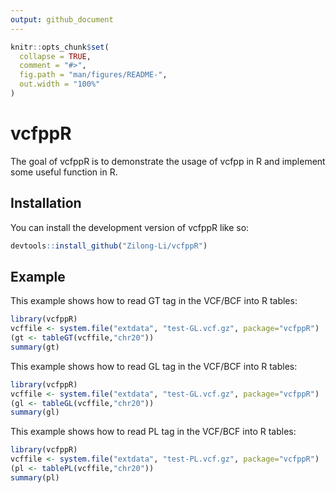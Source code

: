 ```yaml
---
output: github_document
---
```


<!-- README.md is generated from README.Rmd. Please edit that file -->

```r
knitr::opts_chunk$set(
  collapse = TRUE,
  comment = "#>",
  fig.path = "man/figures/README-",
  out.width = "100%"
)
```

# vcfppR

<!-- badges: start -->
<!-- badges: end -->

The goal of vcfppR is to demonstrate the usage of vcfpp in R and implement some useful function in R.

## Installation

You can install the development version of vcfppR like so:

``` r
devtools::install_github("Zilong-Li/vcfppR")
```

## Example

This example shows how to read GT tag in the VCF/BCF into R tables:

```r
library(vcfppR)
vcffile <- system.file("extdata", "test-GL.vcf.gz", package="vcfppR")
(gt <- tableGT(vcffile,"chr20"))
summary(gt)
```

This example shows how to read GL tag in the VCF/BCF into R tables:

```r
library(vcfppR)
vcffile <- system.file("extdata", "test-GL.vcf.gz", package="vcfppR")
(gl <- tableGL(vcffile,"chr20"))
summary(gl)
```

This example shows how to read PL tag in the VCF/BCF into R tables:

```r
library(vcfppR)
vcffile <- system.file("extdata", "test-PL.vcf.gz", package="vcfppR")
(pl <- tablePL(vcffile,"chr20"))
summary(pl)
```
